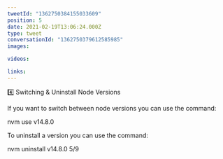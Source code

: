 ```yaml
---
tweetId: "1362750384155033609"
position: 5
date: 2021-02-19T13:06:24.000Z
type: tweet
conversationId: "1362750379612585985"
images:

videos:

links:
---
```


4️⃣ Switching & Uninstall Node Versions

If you want to switch between node versions you can use the command:

nvm use v14.8.0

To uninstall a version you can use the command:

nvm uninstall v14.8.0
5/9
